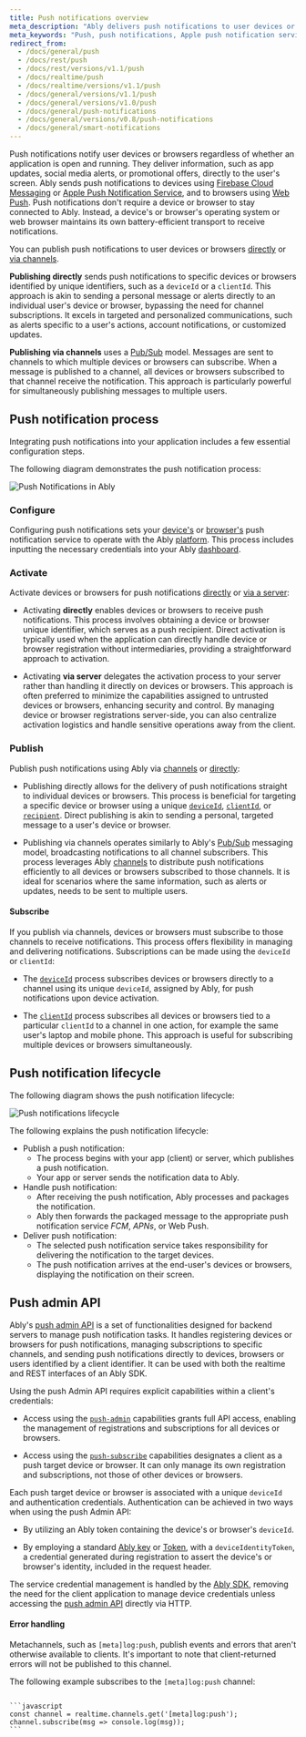 ```yaml
---
title: Push notifications overview
meta_description: "Ably delivers push notifications to user devices or browsers."
meta_keywords: "Push, push notifications, Apple push notification service, Google Firebase cloud messaging service, APNs, FCM, Web Push"
redirect_from:
  - /docs/general/push
  - /docs/rest/push
  - /docs/rest/versions/v1.1/push
  - /docs/realtime/push
  - /docs/realtime/versions/v1.1/push
  - /docs/general/versions/v1.1/push
  - /docs/general/versions/v1.0/push
  - /docs/general/push-notifications
  - /docs/general/versions/v0.8/push-notifications
  - /docs/general/smart-notifications
---
```


Push notifications notify user devices or browsers regardless of whether an application is open and running. They deliver information, such as app updates, social media alerts, or promotional offers, directly to the user's screen. Ably sends push notifications to devices using [Firebase Cloud Messaging](https://firebase.google.com/docs/cloud-messaging) or [Apple Push Notification Service](https://developer.apple.com/notifications/), and to browsers using [Web Push](https://developer.mozilla.org/en-US/docs/Web/API/Push_API). Push notifications don't require a device or browser to stay connected to Ably. Instead, a device's or browser's operating system or web browser maintains its own battery-efficient transport to receive notifications.

You can publish push notifications to user devices or browsers [directly](/docs/push/publish/#direct-publishing) or [via channels](#via-channels).

**Publishing directly** sends push notifications to specific devices or browsers identified by unique identifiers, such as a `deviceId` or a `clientId`. This approach is akin to sending a personal message or alerts directly to an individual user's device or browser, bypassing the need for channel subscriptions. It excels in targeted and personalized communications, such as alerts specific to a user's actions, account notifications, or customized updates.

**Publishing via channels** uses a [Pub/Sub](/docs/channels/messages) model. Messages are sent to channels to which multiple devices or browsers can subscribe. When a message is published to a channel, all devices or browsers subscribed to that channel receive the notification. This approach is particularly powerful for simultaneously publishing messages to multiple users.

## Push notification process

Integrating push notifications into your application includes a few essential configuration steps.

The following diagram demonstrates the push notification process:

![Push Notifications in Ably](../../../images/content/diagrams/push-process-overview.png)

### Configure

Configuring push notifications sets your [device's](/docs/push/configure/device) or [browser's](/docs/push/configure/web) push notification service to operate with the Ably [platform](https://ably.com/docs/). This process includes inputting the necessary credentials into your Ably [dashboard](https://ably.com/accounts).

### Activate

Activate devices or browsers for push notifications [directly](/docs/push/configure/device#device) or [via a server](/docs/push/configure/device#server):

* Activating **directly** enables devices or browsers to receive push notifications. This process involves obtaining a device or browser unique identifier, which serves as a push recipient. Direct activation is typically used when the application can directly handle device or browser registration without intermediaries, providing a straightforward approach to activation.

* Activating **via server** delegates the activation process to your server rather than handling it directly on devices or browsers. This approach is often preferred to minimize the capabilities assigned to untrusted devices or browsers, enhancing security and control. By managing device or browser registrations server-side, you can also centralize activation logistics and handle sensitive operations away from the client.

### Publish

Publish push notifications using Ably via [channels](/docs/push/publish#channel-pub) or [directly](/docs/push/publish#direct-publishing):

* Publishing directly allows for the delivery of push notifications straight to individual devices or browsers. This process is beneficial for targeting a specific device or browser using a unique [`deviceId`](/docs/push/publish#device-id), [`clientId`](/docs/push/publish#client-id), or [`recipient`](#recipient). Direct publishing is akin to sending a personal, targeted message to a user's device or browser.

* Publishing via channels operates similarly to Ably's [Pub/Sub](/docs/channels/messages) messaging model, broadcasting notifications to all channel subscribers. This process leverages Ably [channels](/docs/channels) to distribute push notifications efficiently to all devices or browsers subscribed to those channels. It is ideal for scenarios where the same information, such as alerts or updates, needs to be sent to multiple users.

#### Subscribe

If you publish via channels, devices or browsers must subscribe to those channels to receive notifications. This process offers flexibility in managing and delivering notifications. Subscriptions can be made using the `deviceId` or `clientId`:

* The [`deviceId`](/docs/push/publish#sub-deviceID) process subscribes devices or browsers directly to a channel using its unique `deviceId`, assigned by Ably, for push notifications upon device activation.

* The [`clientId`](/docs/push/publish#sub-clientID) process subscribes all devices or browsers tied to a particular `clientId` to a channel in one action, for example the same user's laptop and mobile phone. This approach is useful for subscribing multiple devices or browsers simultaneously.

## Push notification lifecycle <a id="lifecycle"/>

The following diagram shows the push notification lifecycle:

![Push notifications lifecycle](../../../images/content/diagrams/push-lifecycle.png)

The following explains the push notification lifecycle:

* Publish a push notification:
  * The process begins with your app (client) or server, which publishes a push notification.
  * Your app or server sends the notification data to Ably.
* Handle push notification:
  * After receiving the push notification, Ably processes and packages the notification.
  * Ably then forwards the packaged message to the appropriate push notification service *FCM*, *APNs*, or Web Push.
* Deliver push notification:
  * The selected push notification service takes responsibility for delivering the notification to the target devices.
  * The push notification arrives at the end-user's devices or browsers, displaying the notification on their screen.

## Push admin API <a id="push-admin"/>

Ably's [push admin API](/docs/api/realtime-sdk/push-admin) is a set of functionalities designed for backend servers to manage push notification tasks. It handles registering devices or browsers for push notifications, managing subscriptions to specific channels, and sending push notifications directly to devices, browsers or users identified by a client identifier. It can be used with both the realtime and REST interfaces of an Ably SDK.

Using the push Admin API requires explicit capabilities within a client's credentials:

* Access using the [`push-admin`](/docs/api/realtime-sdk/push-admin#methods) capabilities grants full API access, enabling the management of registrations and subscriptions for all devices or browsers.

* Access using the [`push-subscribe`](/docs/api/realtime-sdk/push-admin#methods) capabilities designates a client as a push target device or browser. It can only manage its own registration and subscriptions, not those of other devices or browsers.

Each push target device or browser is associated with a unique `deviceId` and authentication credentials. Authentication can be achieved in two ways when using the push Admin API:

* By utilizing an Ably token containing the device's or browser's `deviceId`.

* By employing a standard [Ably key](/docs/auth/basic) or [Token](/docs/auth/token), with a `deviceIdentityToken`, a credential generated during registration to assert the device's or browser's identity, included in the request header.

The service credential management is handled by the [Ably SDK](https://ably.com/docs/sdks), removing the need for the client application to manage device credentials unless accessing the [push admin API](/docs/api/realtime-sdk/push-admin) directly via HTTP.

#### Error handling <a id="Error"/>

Metachannels, such as `[meta]log:push`, publish events and errors that aren't otherwise available to clients. It's important to note that client-returned errors will not be published to this channel.

The following example subscribes to the `[meta]log:push` channel:

<Code>
```javascript
const channel = realtime.channels.get('[meta]log:push');
channel.subscribe(msg => console.log(msg));
```
</Code>
